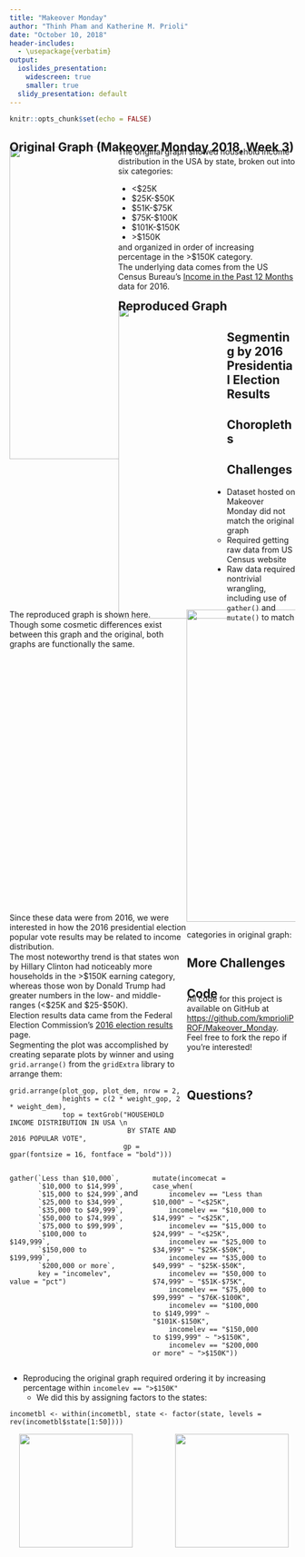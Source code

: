 ```yaml
---
title: "Makeover Monday"
author: "Thinh Pham and Katherine M. Prioli"
date: "October 10, 2018"
header-includes:
  - \usepackage{verbatim}
output:
  ioslides_presentation:
    widescreen: true
    smaller: true
  slidy_presentation: default
---
```


```r
knitr::opts_chunk$set(echo = FALSE)
```

<style>
    p { margin-top: -30px; }
</style>

## Original Graph (Makeover Monday 2018, Week 3)

<div style="float: left; width: 38%;">
  <img src = "household-income_original.png" height = "550">
</div>

<div style="float: left; width: 62%;">

The original graph showed household income distribution in the USA by state, broken out into six categories:

  * <$25K
  * $25K-$50K
  * $51K-$75K
  * $75K-$100K
  * $101K-$150K
  * \>$150K

<br> and organized in order of increasing percentage in the >$150K category.

<br> The underlying data comes from the US Census Bureau's [Income in the Past 12 Months](https://factfinder.census.gov/bkmk/table/1.0/en/ACS/16_1YR/S1901/0100000US.04000) data for 2016.

</div>

## Reproduced Graph

<div style="float: left; width: 38%;">
  <img src = "reprod_plot.png" height = "550">
</div>

<div style="float: left; width: 62%;">

The reproduced graph is shown here.

<br> Though some cosmetic differences exist between this graph and the original, both graphs are functionally the same.

</div>

## Segmenting by 2016 Presidential Election Results

<div style="float: left; width: 38%;">
  <img src = "reprod_plot_vote.png" height = "550">
</div>

<div style="float: left; width: 62%;">
Since these data were from 2016, we were interested in how the 2016 presidential election popular vote results may be related to income distribution.

<br> The most noteworthy trend is that states won by Hillary Clinton had noticeably more households in the >$150K earning category, whereas those won by Donald Trump had greater numbers in the low- and middle-ranges (<\$25K and \$25-\$50K).

<br> Election results data came from the Federal Election Commission's [2016 election results](https://transition.fec.gov/general/FederalElections2016.shtml) page.

<br> Segmenting the plot was accomplished by creating separate plots by winner and using `grid.arrange()` from the `gridExtra` library to arrange them:

<br> 
```
grid.arrange(plot_gop, plot_dem, nrow = 2,
             heights = c(2 * weight_gop, 2 * weight_dem),
             top = textGrob("HOUSEHOLD INCOME DISTRIBUTION IN USA \n 
                             BY STATE AND 2016 POPULAR VOTE",
                            gp = gpar(fontsize = 16, fontface = "bold")))
```
</div>

## Choropleths

<!--- Image(s) and explanatory text for Thinh's graphs go here --->

## Challenges

* Dataset hosted on Makeover Monday did not match the original graph
    * Required getting raw data from US Census website
* Raw data required nontrivial wrangling, including use of `gather()` and `mutate()` to match categories in original graph:

<div style="float: left; width: 40%;">
```
gather(`Less than $10,000`,
       `$10,000 to $14,999`,
       `$15,000 to $24,999`,
       `$25,000 to $34,999`,
       `$35,000 to $49,999`,
       `$50,000 to $74,999`,
       `$75,000 to $99,999`,
       `$100,000 to $149,999`,
       `$150,000 to $199,999`,
       `$200,000 or more`,
       key = "incomelev", value = "pct")
```
</div>

<div style="float: left; width: 10%;">

<br><br><br><br> and 

</div>

<div style="float: left; width: 40%;">

```
mutate(incomecat = case_when(
    incomelev == "Less than $10,000" ~ "<$25K",
    incomelev == "$10,000 to $14,999" ~ "<$25K",
    incomelev == "$15,000 to $24,999" ~ "<$25K",
    incomelev == "$25,000 to $34,999" ~ "$25K-$50K",
    incomelev == "$35,000 to $49,999" ~ "$25K-$50K",
    incomelev == "$50,000 to $74,999" ~ "$51K-$75K",
    incomelev == "$75,000 to $99,999" ~ "$76K-$100K",
    incomelev == "$100,000 to $149,999" ~ "$101K-$150K",
    incomelev == "$150,000 to $199,999" ~ ">$150K",
    incomelev == "$200,000 or more" ~ ">$150K"))
```
</div>

<div style = "float: left; width: 100%">

* Reproducing the original graph required ordering it by increasing percentage within `incomelev == ">$150K"`
    - We did this by assigning factors to the states:

```
incometbl <- within(incometbl, state <- factor(state, levels = rev(incometbl$state[1:50])))
```
</div>

## More Challenges

<!--- Any challenges and code for Thinh's work go here --->

## Code

All code for this project is available on GitHub at [https://github.com/kmprioliPROF/Makeover_Monday](https://github.com/kmprioliPROF/Makeover_Monday).  Feel free to fork the repo if you're interested!

<br><br><br>

<div style="float: left; width: 43%;">
<center>
<img src = "Octocat.jpg" height = "200" style = "float: right">
</center>
</div>

<div style="float: left; width: 15%;">
<br>
</div>

<div style="float: left; width: 42%;">
<center>
<img src = "MoM_QR.png" height = "200" style = "float: left">
</center>
</div>




## Questions?